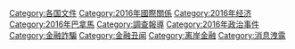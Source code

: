 {{Catmore|巴拿马文件}}
[[Category:各国文件|Category:各国文件]]
[[Category:2016年國際關係|Category:2016年國際關係]]
[[Category:2016年经济|Category:2016年经济]]
[[Category:2016年巴拿馬|Category:2016年巴拿馬]]
[[Category:調查報導|Category:調查報導]]
[[Category:2016年政治事件|Category:2016年政治事件]]
[[Category:金融詐騙|Category:金融詐騙]]
[[Category:金融丑闻|Category:金融丑闻]]
[[Category:离岸金融|Category:离岸金融]]
[[Category:消息洩露|Category:消息洩露]]